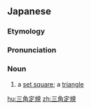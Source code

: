 ==Japanese==
{{DEFAULTSORT:さんかくじょうぎ}}
{{wikipedia|lang=ja}}
{{ja-kanjitab|さん|かく|じょう|き|r=y|k4=ぎ|yomi=o}}

===Etymology===
{{com|ja|三角|定規|tr1=sankaku|t1=[[triangular]]|tr2=jōgi|t2=[[ruler]]}}

===Pronunciation===
{{ja-pron|さんかく じょうぎ|y=go|acc=5}}

===Noun===
{{ja-noun|さんかく じょうぎ}}

# a [[set square]]; a [[triangle]]

{{C|ja|Tools}}

[[hu:三角定規]]
[[zh:三角定規]]